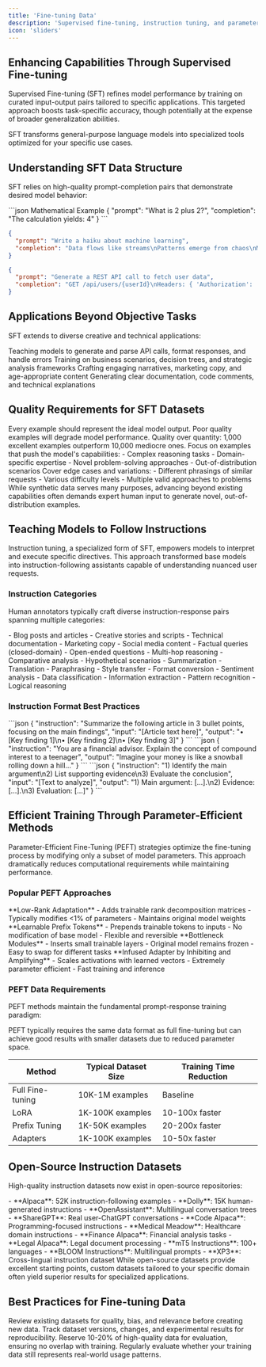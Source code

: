 ```yaml
---
title: 'Fine-tuning Data'
description: 'Supervised fine-tuning, instruction tuning, and parameter-efficient methods'
icon: 'sliders'
---
```


## Enhancing Capabilities Through Supervised Fine-tuning

Supervised Fine-tuning (SFT) refines model performance by training on curated input-output pairs tailored to specific applications. This targeted approach boosts task-specific accuracy, though potentially at the expense of broader generalization abilities.

<Info>
SFT transforms general-purpose language models into specialized tools optimized for your specific use cases.
</Info>

## Understanding SFT Data Structure

SFT relies on high-quality prompt-completion pairs that demonstrate desired model behavior:

<CodeGroup>
```json Mathematical Example
{
  "prompt": "What is 2 plus 2?",
  "completion": "The calculation yields: 4"
}
```

```json Creative Writing Example
{
  "prompt": "Write a haiku about machine learning",
  "completion": "Data flows like streams\nPatterns emerge from chaos\nModels learn and grow"
}
```

```json API Interaction Example
{
  "prompt": "Generate a REST API call to fetch user data",
  "completion": "GET /api/users/{userId}\nHeaders: { 'Authorization': 'Bearer TOKEN' }"
}
```
</CodeGroup>

## Applications Beyond Objective Tasks

SFT extends to diverse creative and technical applications:

<CardGroup cols={2}>
<Card title="API Interactions" icon="plug">
  Teaching models to generate and parse API calls, format responses, and handle errors
</Card>

<Card title="Strategic Planning" icon="chess">
  Training on business scenarios, decision trees, and strategic analysis frameworks
</Card>

<Card title="Creative Content" icon="palette">
  Crafting engaging narratives, marketing copy, and age-appropriate content
</Card>

<Card title="Technical Documentation" icon="file-code">
  Generating clear documentation, code comments, and technical explanations
</Card>
</CardGroup>

## Quality Requirements for SFT Datasets

<Steps>
<Step title="Maintain Exceptional Standards">
Every example should represent the ideal model output. Poor quality examples will degrade model performance.

<Check>
Quality over quantity: 1,000 excellent examples outperform 10,000 mediocre ones.
</Check>
</Step>

<Step title="Target Capability Boundaries">
Focus on examples that push the model's capabilities:
- Complex reasoning tasks
- Domain-specific expertise
- Novel problem-solving approaches
- Out-of-distribution scenarios
</Step>

<Step title="Ensure Diversity">
Cover edge cases and variations:
- Different phrasings of similar requests
- Various difficulty levels
- Multiple valid approaches to problems
</Step>
</Steps>

<Warning>
While synthetic data serves many purposes, advancing beyond existing capabilities often demands expert human input to generate novel, out-of-distribution examples.
</Warning>

## Teaching Models to Follow Instructions

Instruction tuning, a specialized form of SFT, empowers models to interpret and execute specific directives. This approach transformed base models into instruction-following assistants capable of understanding nuanced user requests.

### Instruction Categories

Human annotators typically craft diverse instruction-response pairs spanning multiple categories:

<Tabs>
<Tab title="Content Generation">
- Blog posts and articles
- Creative stories and scripts
- Technical documentation
- Marketing copy
- Social media content
</Tab>

<Tab title="Question Answering">
- Factual queries (closed-domain)
- Open-ended questions
- Multi-hop reasoning
- Comparative analysis
- Hypothetical scenarios
</Tab>

<Tab title="Text Processing">
- Summarization
- Translation
- Paraphrasing
- Style transfer
- Format conversion
</Tab>

<Tab title="Analysis Tasks">
- Sentiment analysis
- Data classification
- Information extraction
- Pattern recognition
- Logical reasoning
</Tab>
</Tabs>

### Instruction Format Best Practices

<AccordionGroup>
<Accordion title="Clear Task Definition">
```json
{
  "instruction": "Summarize the following article in 3 bullet points, focusing on the main findings",
  "input": "[Article text here]",
  "output": "• [Key finding 1]\n• [Key finding 2]\n• [Key finding 3]"
}
```
</Accordion>

<Accordion title="Context-Rich Instructions">
```json
{
  "instruction": "You are a financial advisor. Explain the concept of compound interest to a teenager",
  "output": "Imagine your money is like a snowball rolling down a hill..."
}
```
</Accordion>

<Accordion title="Multi-step Tasks">
```json
{
  "instruction": "1) Identify the main argument\n2) List supporting evidence\n3) Evaluate the conclusion",
  "input": "[Text to analyze]",
  "output": "1) Main argument: [...].\n2) Evidence: [...].\n3) Evaluation: [...]"
}
```
</Accordion>
</AccordionGroup>

## Efficient Training Through Parameter-Efficient Methods

Parameter-Efficient Fine-Tuning (PEFT) strategies optimize the fine-tuning process by modifying only a subset of model parameters. This approach dramatically reduces computational requirements while maintaining performance.

### Popular PEFT Approaches

<CardGroup cols={2}>
<Card title="LoRA" icon="layer-group">
  **Low-Rank Adaptation**
  - Adds trainable rank decomposition matrices
  - Typically modifies <1% of parameters
  - Maintains original model weights
</Card>

<Card title="Prefix Tuning" icon="text-left">
  **Learnable Prefix Tokens**
  - Prepends trainable tokens to inputs
  - No modification of base model
  - Flexible and reversible
</Card>

<Card title="Adapter Layers" icon="plug">
  **Bottleneck Modules**
  - Inserts small trainable layers
  - Original model remains frozen
  - Easy to swap for different tasks
</Card>

<Card title="IA³" icon="bolt">
  **Infused Adapter by Inhibiting and Amplifying**
  - Scales activations with learned vectors
  - Extremely parameter efficient
  - Fast training and inference
</Card>
</CardGroup>

### PEFT Data Requirements

PEFT methods maintain the fundamental prompt-response training paradigm:

<Note>
PEFT typically requires the same data format as full fine-tuning but can achieve good results with smaller datasets due to reduced parameter space.
</Note>

| Method | Typical Dataset Size | Training Time Reduction |
|--------|---------------------|------------------------|
| Full Fine-tuning | 10K-1M examples | Baseline |
| LoRA | 1K-100K examples | 10-100x faster |
| Prefix Tuning | 1K-50K examples | 20-200x faster |
| Adapters | 1K-100K examples | 10-50x faster |

## Open-Source Instruction Datasets

High-quality instruction datasets now exist in open-source repositories:

<Tabs>
<Tab title="General Purpose">
- **Alpaca**: 52K instruction-following examples
- **Dolly**: 15K human-generated instructions
- **OpenAssistant**: Multilingual conversation trees
- **ShareGPT**: Real user-ChatGPT conversations
</Tab>

<Tab title="Specialized">
- **Code Alpaca**: Programming-focused instructions
- **Medical Meadow**: Healthcare domain instructions
- **Finance Alpaca**: Financial analysis tasks
- **Legal Alpaca**: Legal document processing
</Tab>

<Tab title="Multilingual">
- **mT5 Instructions**: 100+ languages
- **BLOOM Instructions**: Multilingual prompts
- **XP3**: Cross-lingual instruction dataset
</Tab>
</Tabs>

<Tip>
While open-source datasets provide excellent starting points, custom datasets tailored to your specific domain often yield superior results for specialized applications.
</Tip>

## Best Practices for Fine-tuning Data

<Steps>
<Step title="Start with Data Auditing">
Review existing datasets for quality, bias, and relevance before creating new data.
</Step>

<Step title="Implement Version Control">
Track dataset versions, changes, and experimental results for reproducibility.
</Step>

<Step title="Create Held-out Test Sets">
Reserve 10-20% of high-quality data for evaluation, ensuring no overlap with training.
</Step>

<Step title="Monitor for Data Drift">
Regularly evaluate whether your training data still represents real-world usage patterns.
</Step>
</Steps> 